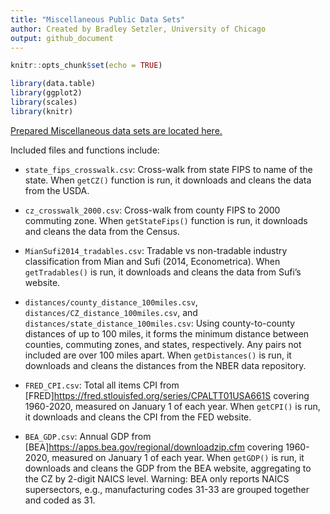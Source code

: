 ```yaml
---
title: "Miscellaneous Public Data Sets"
author: Created by Bradley Setzler, University of Chicago
output: github_document
---
```


```r
knitr::opts_chunk$set(echo = TRUE)
```

```r
library(data.table)
library(ggplot2)
library(scales)
library(knitr)
```



[Prepared Miscellaneous data sets are located here.](https://github.com/setzler/EconData/tree/master/DataRepo/Miscellaneous/)


Included files and functions include:

- `state_fips_crosswalk.csv`: Cross-walk from state FIPS to name of the state. When `getCZ()` function is run, it downloads and cleans the data from the USDA.

- `cz_crosswalk_2000.csv`: Cross-walk from county FIPS to 2000 commuting zone. When `getStateFips()` function is run, it downloads and cleans the data from the Census.

- `MianSufi2014_tradables.csv`: Tradable vs non-tradable industry classification from Mian and Sufi (2014, Econometrica). When `getTradables()` is run, it downloads and cleans the data from Sufi's website.

- `distances/county_distance_100miles.csv`, `distances/CZ_distance_100miles.csv`, and `distances/state_distance_100miles.csv`: Using county-to-county distances of up to 100 miles, it forms the minimum distance between counties, commuting zones, and states, respectively. Any pairs not included are over 100 miles apart. When `getDistances()` is run, it downloads and cleans the distances from the NBER data repository.

- `FRED_CPI.csv`: Total all items CPI from [FRED]<https://fred.stlouisfed.org/series/CPALTT01USA661S> covering 1960-2020, measured on January 1 of each year. When `getCPI()` is run, it downloads and cleans the CPI from the FED website.

- `BEA_GDP.csv`: Annual GDP from [BEA]<https://apps.bea.gov/regional/downloadzip.cfm> covering 1960-2020, measured on January 1 of each year. When `getGDP()` is run, it downloads and cleans the GDP from the BEA website, aggregating to the CZ by 2-digit NAICS level. Warning: BEA only reports NAICS supersectors, e.g., manufacturing codes 31-33 are grouped together and coded as 31.




